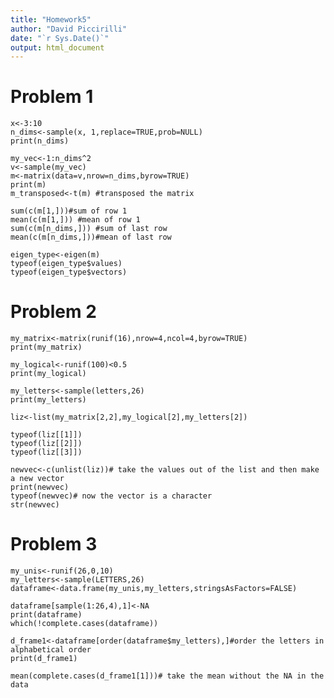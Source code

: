 ```yaml
---
title: "Homework5"
author: "David Piccirilli"
date: "`r Sys.Date()`"
output: html_document
---
```


# Problem 1
```
x<-3:10
n_dims<-sample(x, 1,replace=TRUE,prob=NULL) 
print(n_dims)

my_vec<-1:n_dims^2
v<-sample(my_vec)
m<-matrix(data=v,nrow=n_dims,byrow=TRUE)
print(m)
m_transposed<-t(m) #transposed the matrix

sum(c(m[1,]))#sum of row 1
mean(c(m[1,])) #mean of row 1
sum(c(m[n_dims,])) #sum of last row
mean(c(m[n_dims,]))#mean of last row

eigen_type<-eigen(m)
typeof(eigen_type$values)
typeof(eigen_type$vectors)
```
# Problem 2
```
my_matrix<-matrix(runif(16),nrow=4,ncol=4,byrow=TRUE)
print(my_matrix)

my_logical<-runif(100)<0.5
print(my_logical)

my_letters<-sample(letters,26)
print(my_letters)

liz<-list(my_matrix[2,2],my_logical[2],my_letters[2])

typeof(liz[[1]])
typeof(liz[[2]])
typeof(liz[[3]])

newvec<-c(unlist(liz))# take the values out of the list and then make a new vector 
print(newvec)
typeof(newvec)# now the vector is a character
str(newvec)
```
# Problem 3
```
my_unis<-runif(26,0,10)
my_letters<-sample(LETTERS,26)
dataframe<-data.frame(my_unis,my_letters,stringsAsFactors=FALSE)

dataframe[sample(1:26,4),1]<-NA
print(dataframe)
which(!complete.cases(dataframe))

d_frame1<-dataframe[order(dataframe$my_letters),]#order the letters in alphabetical order
print(d_frame1)

mean(complete.cases(d_frame1[1]))# take the mean without the NA in the data
```
